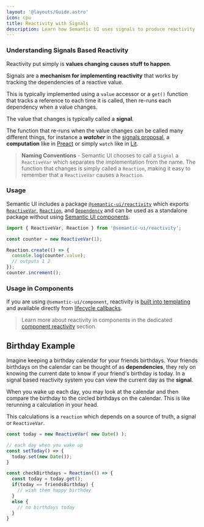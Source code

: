 ```yaml
---
layout: '@layouts/Guide.astro'
icon: cpu
title: Reactivity with Signals
description: Learn how Semantic UI uses signals to produce reactivity
---
```


### Understanding Signals Based Reactivity

Reactivity put simply is **values changing causes stuff to happen**.

Signals are a **mechanism for implementing reactivity** that works by tracking the dependencies of a reactive value.

This is typically implemented using a `value` accessor or a `get()` function that tracks a reference to each time it is called, then re-runs each dependency when a value changes.

The value that changes is typically called a **signal**.

The function that re-runs when the value changes can be called many different things, for instance a ***watcher***  in the [signals proposal](https://github.com/tc39/proposal-signals), a **computation** like in [Preact](https://preactjs.com/guide/v10/signals/) or simply `watch` like in [Lit](https://lit.dev/docs/data/signals/).


> **Naming Conventions** - Semantic UI chooses to call a `Signal` a `ReactiveVar` which separates the implementation from the name. The function that changes is simply called a `Reaction`, making it easy to remember that a `ReactiveVar` causes a `Reaction`.

### Usage

Semantic UI includes a package [`@semantic-ui/reactivity`](/api/reactivity) which exports [`ReactiveVar`](/api/reactivity/reactive-var), [`Reaction`](/api/reactivity/reaction), and [`Dependency`](/api/reactivity/dependency) and can be used as a standalone package without using [Semantic UI components](/components).

```javascript
import { ReactiveVar, Reaction } from '@semantic-ui/reactivity';

const counter = new ReactiveVar(1);

Reaction.create(() => {
  console.log(counter.value);
  // outputs 1 2
});
counter.increment();
```

### Usage in Components

If you are using `@semantic-ui/component`, reactivity is [built into templating](/api/templates) and available directly from [lifecycle callbacks](/components/lifecycle#callback-arguments).

> Learn more about reactivity in components in the dedicated [component reactivity](/components/reactivity) section.

## Birthday Example

Imagine keeping a birthday calendar for your friends birthdays. Your friends birthdays on the calendar can be thought of as **dependencies**, they rely on knowing the current date to know if your friend's birthday is today. In a signal based reactivity system you can view the current day as the **signal**.

When you wake up each day, you may look at the calendar and then compare the birthday to the circled birthdays on the calendar. This is like rerunning a calculation in your head.

This calculations is a `reaction` which depends on a source of truth, a signal or `ReactiveVar`.

```javascript
const today = new ReactiveVar( new Date() );

// each day when you wake up
const setToday() => {
  today.set(new Date());
}

const checkBirthdays = Reaction(() => {
  const today = today.get();
  if(today == friendsBirthday) {
    // wish them happy birthday
  }
  else {
    // no birthdays today
  }
}
```

<PlaygroundExample id="birthday" direction="horizontal"></PlaygroundExample>


